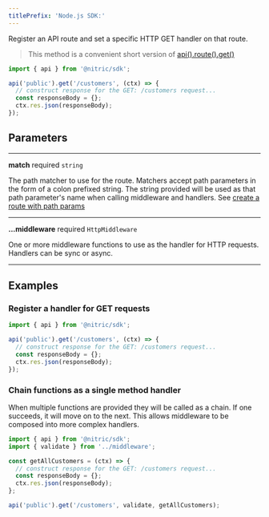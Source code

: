 ```yaml
---
titlePrefix: 'Node.js SDK:'
---
```


Register an API route and set a specific HTTP GET handler on that route.

> This method is a convenient short version of [api().route().get()](./api-route-get)

```javascript
import { api } from '@nitric/sdk';

api('public').get('/customers', (ctx) => {
  // construct response for the GET: /customers request...
  const responseBody = {};
  ctx.res.json(responseBody);
});
```

## Parameters

---

**match** required `string`

The path matcher to use for the route. Matchers accept path parameters in the form of a colon prefixed string. The string provided will be used as that path parameter's name when calling middleware and handlers. See [create a route with path params](#create-a-route-with-path-params)

---

**...middleware** required `HttpMiddleware`

One or more middleware functions to use as the handler for HTTP requests. Handlers can be sync or async.

---

## Examples

### Register a handler for GET requests

```javascript
import { api } from '@nitric/sdk';

api('public').get('/customers', (ctx) => {
  // construct response for the GET: /customers request...
  const responseBody = {};
  ctx.res.json(responseBody);
});
```

### Chain functions as a single method handler

When multiple functions are provided they will be called as a chain. If one succeeds, it will move on to the next. This allows middleware to be composed into more complex handlers.

```javascript
import { api } from '@nitric/sdk';
import { validate } from '../middleware';

const getAllCustomers = (ctx) => {
  // construct response for the GET: /customers request...
  const responseBody = {};
  ctx.res.json(responseBody);
};

api('public').get('/customers', validate, getAllCustomers);
```
